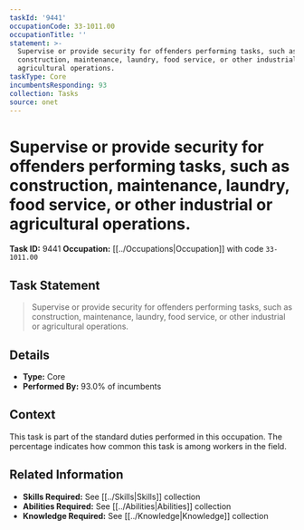 ```yaml
---
taskId: '9441'
occupationCode: 33-1011.00
occupationTitle: ''
statement: >-
  Supervise or provide security for offenders performing tasks, such as
  construction, maintenance, laundry, food service, or other industrial or
  agricultural operations.
taskType: Core
incumbentsResponding: 93
collection: Tasks
source: onet
---
```

# Supervise or provide security for offenders performing tasks, such as construction, maintenance, laundry, food service, or other industrial or agricultural operations.

**Task ID:** 9441
**Occupation:** [[../Occupations|Occupation]] with code `33-1011.00`

## Task Statement

> Supervise or provide security for offenders performing tasks, such as construction, maintenance, laundry, food service, or other industrial or agricultural operations.

## Details

- **Type:** Core
- **Performed By:** 93.0% of incumbents

## Context

This task is part of the standard duties performed in this occupation. The percentage indicates how common this task is among workers in the field.

## Related Information

- **Skills Required:** See [[../Skills|Skills]] collection
- **Abilities Required:** See [[../Abilities|Abilities]] collection
- **Knowledge Required:** See [[../Knowledge|Knowledge]] collection
